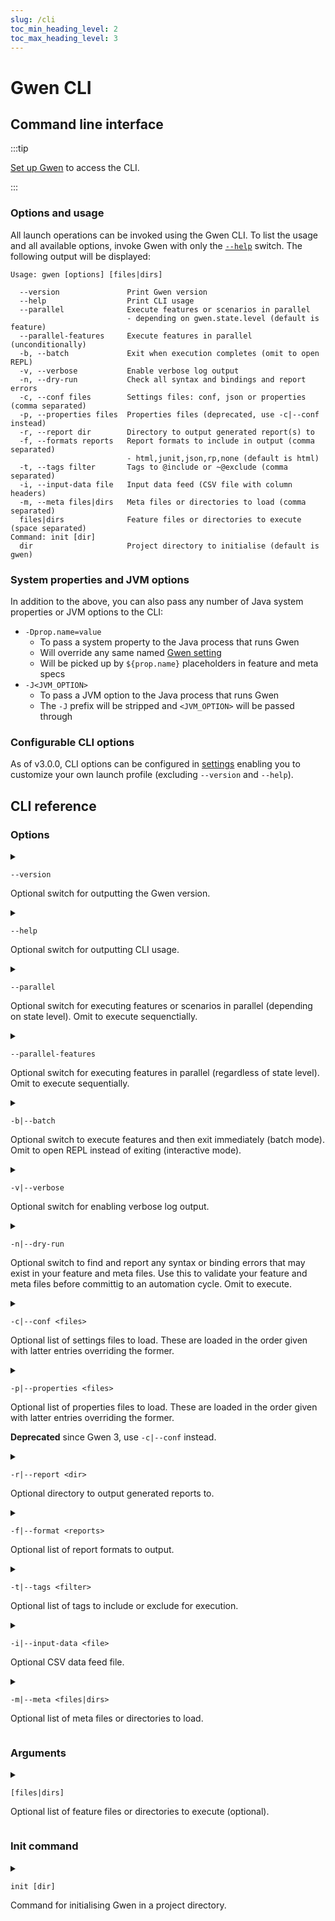 ```yaml
--- 
slug: /cli
toc_min_heading_level: 2
toc_max_heading_level: 3
---
```



# Gwen CLI

## Command line interface

:::tip

[Set up Gwen](/docs/get-started) to access the CLI.

:::

### Options and usage

All launch operations can be invoked using the Gwen CLI. To list the usage and all available options, invoke Gwen with only the [`--help`](#gwen-cli-options-help) switch. The following output will be displayed:

```
Usage: gwen [options] [files|dirs]

  --version               Print Gwen version
  --help                  Print CLI usage
  --parallel              Execute features or scenarios in parallel
                          - depending on gwen.state.level (default is feature)
  --parallel-features     Execute features in parallel (unconditionally)
  -b, --batch             Exit when execution completes (omit to open REPL)
  -v, --verbose           Enable verbose log output
  -n, --dry-run           Check all syntax and bindings and report errors
  -c, --conf files        Settings files: conf, json or properties (comma separated)
  -p, --properties files  Properties files (deprecated, use -c|--conf instead)
  -r, --report dir        Directory to output generated report(s) to
  -f, --formats reports   Report formats to include in output (comma separated)
                          - html,junit,json,rp,none (default is html)
  -t, --tags filter       Tags to @include or ~@exclude (comma separated)
  -i, --input-data file   Input data feed (CSV file with column headers)
  -m, --meta files|dirs   Meta files or directories to load (comma separated)
  files|dirs              Feature files or directories to execute (space separated)
Command: init [dir]
  dir                     Project directory to initialise (default is gwen)
```

### System properties and JVM options

In addition to the above, you can also pass any number of Java system properties or JVM options to the CLI:

- `-Dprop.name=value`
  - To pass a system property to the Java process that runs Gwen
  - Will override any same named [Gwen setting](/docs/settings/reference)
  - Will be picked up by `${prop.name}` placeholders in feature and meta specs
- `-J<JVM_OPTION>`
  - To pass a JVM option to the Java process that runs Gwen
  - The `-J` prefix will be stripped and `<JVM_OPTION>` will be passed through

### Configurable CLI options

As of <Link to="https://github.com/gwen-interpreter/gwen-web/releases/tag/v3.0.0">v3.0.0</Link>, CLI options can be configured in [settings](/docs/settings/reference#cli-settings) enabling you to customize your own launch profile (excluding `--version` and `--help`).

## CLI reference

### Options

<details id="gwen-cli-options-version">
  <summary class="cli-options">

  ```shell
  --version
  ```
  <p>Optional switch for outputting the Gwen version.</p>
  </summary>

  <p>Usage</p>

  <Tabs
  groupId="setup"
  defaultValue="js"
  values={[
    {label: 'JS Project', value: 'js'},
    {label: 'Standalone', value: 'standalone'}
  ]}>

  <TabItem value="js">

  <Tabs
  groupId="jstool"
  defaultValue="npm"
  values={[
    {label: 'npm', value: 'npm'},
    {label: 'Yarn', value: 'yarn'},
    {label: 'pnpm', value: 'pnpm'}
  ]}>

  <TabItem value="npm">

  ```shell
  npm run gwen -- --version
  ```
  </TabItem>

  <TabItem value="yarn">

  ```shell
  yarn gwen --version
  ```
  </TabItem>

  <TabItem value="pnpm">

  ```shell
  pnpm gwen --version
  ```
  </TabItem>

  </Tabs>

  </TabItem>  

  <TabItem value="standalone">

  ```shell
  gwen --version
  ```

  </TabItem>
  
  </Tabs>  

  <p>Output</p>

  ```
     __ ___      _____ _ __     _    
    / _` \ \ /\ / / _ \ '_ \   { \," 
   | (_| |\ V  V /  __/ | | | {_`/   
    \__, | \_/\_/ \___|_| |_|   `    
    |___/                            

  Welcome to gwen-web v3.0.0
  gweninterpreter.org
  ```

  <div class="grid-3">
    <div><Link to="#gwen-cli-options-version">Link</Link></div>
    <div align="center"></div>
    <div align="right">Since <Link to="https://github.com/gwen-interpreter/gwen-web/releases/tag/v1.0.0">v1.0.0</Link></div>
  </div>
</details>

<details id="gwen-cli-options-help">
  <summary class="cli-options">

  ```shell
  --help
  ```
  <p>Optional switch for outputting CLI usage.</p>
  </summary>
  
  <p>Usage</p>

  <Tabs
  groupId="setup"
  defaultValue="js"
  values={[
    {label: 'JS Project', value: 'js'},
    {label: 'Standalone', value: 'standalone'}
  ]}>

  <TabItem value="js">

  <Tabs
  groupId="jstool"
  defaultValue="npm"
  values={[
    {label: 'npm', value: 'npm'},
    {label: 'Yarn', value: 'yarn'},
    {label: 'pnpm', value: 'pnpm'}
  ]}>

  <TabItem value="npm">

  ```shell
  npm run gwen -- --help
  ```
  </TabItem>

  <TabItem value="yarn">

  ```shell
  yarn gwen --help
  ```
  </TabItem>

  <TabItem value="pnpm">

  ```shell
  pnpm gwen --help
  ```
  </TabItem>

  </Tabs>

  </TabItem>  

  <TabItem value="standalone">

  ```shell
  gwen --help
  ```

  </TabItem>
  
  </Tabs>  

  <p>Output</p>

  ```
     __ ___      _____ _ __     _    
    / _` \ \ /\ / / _ \ '_ \   { \," 
   | (_| |\ V  V /  __/ | | | {_`/   
    \__, | \_/\_/ \___|_| |_|   `    
    |___/                            

  Welcome to gwen-web v3.0.0
  gweninterpreter.org

  Usage: gwen [init] [options] <args>...

    --version               Print Gwen version
    --help                  Print CLI usage
    --parallel              Execute features or scenarios in parallel
                            - depending on gwen.state.level (default is feature)
    --parallel-features     Execute features in parallel (unconditionally)
    -b, --batch             Exit when execution completes (omit to open REPL)
    -v, --verbose           Enable verbose log output
    -n, --dry-run           Check all syntax and bindings and report errors
    -c, --conf files        Settings files: conf, json or properties (comma separated)
    -p, --properties files  Properties files (deprecated, use -c|--conf instead)
    -r, --report dir        Directory to output generated report(s) to
    -f, --formats reports   Report formats to include in output (comma separated)
                            - html,junit,json,rp,none (default is html)
    -t, --tags filter       Tags to @include or ~@exclude (comma separated)
    -i, --input-data file   Input data feed (CSV file with column headers)
    -m, --meta files|dirs   Meta files or directories to load (comma separated)
    files|dirs              Feature files or directories to execute (space separated)
  Command: init [dir]
    dir                     Project directory to initialise (default is gwen)
  ```

  <div class="grid-3">
    <div><Link to="#gwen-cli-options-help">Link</Link></div>
    <div align="center"></div>
    <div align="right">Since <Link to="https://github.com/gwen-interpreter/gwen-web/releases/tag/v1.0.0">v1.0.0</Link></div>
  </div>
</details>

<details id="gwen-cli-options-parallel">
  <summary class="cli-options">

  ```shell
  --parallel
  ```
  <p>Optional switch for executing features or scenarios in parallel (depending on state level). Omit to execute sequenctially.</p>
  </summary>
  
  <p>Examples</p>

  <Tabs
  groupId="stateLevel"
  defaultValue="feature"
  values={[
    {label: 'Features', value: 'feature'},
    {label: 'Scenarios', value: 'scenario'}
  ]}>

  <TabItem value="feature">

  Features will run in parallel when the <em>parallel</em> switch is provided and <Link to="/docs/settings/reference#gwen-state-level"><code>gwen.state.level</code></Link> is <code>feature</code>

  <Tabs
  groupId="setup"
  defaultValue="js"
  values={[
    {label: 'JS Project', value: 'js'},
    {label: 'Standalone', value: 'standalone'}
  ]}>

  <TabItem value="js">

  <Tabs
  groupId="jstool"
  defaultValue="npm"
  values={[
    {label: 'npm', value: 'npm'},
    {label: 'Yarn', value: 'yarn'},
    {label: 'pnpm', value: 'pnpm'}
  ]}>

  <TabItem value="npm">

  Provide <em>parallel</em> switch to execute all feature files in a given directory in parallel

  ```shell
  npm run gwen -- -b --parallel features/dir
  ```

  Provide <em>parallel</em> switch to execute the given feature files in parallel

  ```shell
  npm run gwen -- --batch --parallel features/file1.feature features/file2.feature 
  ```

  Omit <em>parallel</em> switch to execute all feature files in a given directory in sequence

  ```shell
  npm run gwen -- -b features/dir
  ```

  Omit <em>parallel</em> switch to execute the given feature files in sequence

  ```shell
  npm run gwen -- -b features/file1.feature features/file2.feature 
  ```

  </TabItem>

  <TabItem value="yarn">

  Provide <em>parallel</em> switch to execute all feature files in a given directory in parallel

  ```shell
  yarn gwen -b --parallel features/dir
  ```

  Provide <em>parallel</em> switch to execute the given feature files in parallel

  ```shell
  yarn gwen -b --parallel features/file1.feature features/file2.feature 
  ```

  Omit <em>parallel</em> switch to execute all feature files in a given directory in sequence

  ```shell
  yarn gwen -b features/dir
  ```

  Omit <em>parallel</em> switch to execute the given feature files in sequence

  ```shell
  yarn gwen -b features/file1.feature features/file2.feature 
  ```

  </TabItem>

  <TabItem value="pnpm">

  Provide <em>parallel</em> switch to execute all feature files in a given directory in parallel

  ```shell
  pnpm gwen -b --parallel features/dir
  ```

  Provide <em>parallel</em> switch to execute the given feature files in parallel

  ```shell
  pnpm gwen -b --parallel features/file1.feature features/file2.feature 
  ```

  Omit <em>parallel</em> switch to execute all feature files in a given directory in sequence

  ```shell
  pnpm gwen -b features/dir
  ```

  Omit <em>parallel</em> switch to execute the given feature files in sequence

  ```shell
  pnpm gwen -b features/file1.feature features/file2.feature 
  ```

  </TabItem>

  </Tabs>

  </TabItem>  

  <TabItem value="standalone">

  Provide <em>parallel</em> switch to execute all feature files in a given directory in parallel

  ```shell
  gwen -b --parallel features/dir
  ```

  Provide <em>parallel</em> switch to execute the given feature files in parallel

  ```shell
  gwen -b --parallel features/file1.feature features/file2.feature 
  ```

  Omit <em>parallel</em> switch to execute all feature files in a given directory in sequence

  ```shell
  gwen -b features/dir
  ```

  Omit <em>parallel</em> switch to execute the given feature files in sequence

  ```shell
  gwen -b features/file1.feature features/file2.feature 
  ```

  </TabItem>
  
  </Tabs>  

  </TabItem>

  <TabItem value="scenario">

  Scenarios will run in parallel when the <em>parallel</em> switch is provided and  <Link to="/docs/settings/reference#gwen-state-level"><code>gwen.state.level</code></Link> is <code>scenario</code>

  <Tabs
  groupId="setup"
  defaultValue="js"
  values={[
    {label: 'JS Project', value: 'js'},
    {label: 'Standalone', value: 'standalone'}
  ]}>

  <TabItem value="js">

  <Tabs
  groupId="jstool"
  defaultValue="npm"
  values={[
    {label: 'npm', value: 'npm'},
    {label: 'Yarn', value: 'yarn'},
    {label: 'pnpm', value: 'pnpm'}
  ]}>

  <TabItem value="npm">

  Provide <em>parallel</em> switch to execute all scenarios in all feature files in a given directory in parallel

  ```shell
  npm run gwen -- -b --parallel features/dir
  ```

  Provide <em>parallel</em> switch to execute all scenarios in the given feature files in parallel

  ```shell
  npm run gwen -- -b --parallel features/file1.feature features/file2.feature 
  ```

  Omit <em>parallel</em> switch to execute all scenarios in all feature files in a given directory in sequence

  ```shell
  npm run gwen -- -b features/dir
  ```

  Omit <em>parallel</em> switch to execute all scenarios in the given feature files in sequence

  ```shell
  npm run gwen -- -b features/file1.feature features/file2.feature 
  ```

  </TabItem>

  <TabItem value="yarn">

  Provide <em>parallel</em> switch to execute all scenarios in all feature files in a given directory in parallel

  ```shell
  yarn gwen -b --parallel features/dir
  ```

  Provide <em>parallel</em> switch to execute all scenarios in the given feature files in parallel

  ```shell
  yarn gwen -b --parallel features/file1.feature features/file2.feature 
  ```

  Omit <em>parallel</em> switch to execute all scenarios in all feature files in a given directory in sequence

  ```shell
  yarn -b features/dir
  ```

  Omit <em>parallel</em> switch to execute all scenarios in the given feature files in sequence

  ```shell
  yarn -b features/file1.feature features/file2.feature 
  ```

  </TabItem>

  <TabItem value="pnpm">

  Provide <em>parallel</em> switch to execute all scenarios in all feature files in a given directory in parallel

  ```shell
  pnpm gwen -b --parallel features/dir
  ```

  Provide <em>parallel</em> switch to execute all scenarios in the given feature files in parallel

  ```shell
  pnpm gwen -b --parallel features/file1.feature features/file2.feature 
  ```

  Omit <em>parallel</em> switch to execute all scenarios in all feature files in a given directory in sequence

  ```shell
  pnpm -b features/dir
  ```

  Omit <em>parallel</em> switch to execute all scenarios in the given feature files in sequence

  ```shell
  pnpm -b features/file1.feature features/file2.feature 
  ```

  </TabItem>

  </Tabs>

  </TabItem>  

  <TabItem value="standalone">

  Provide <em>parallel</em> switch to execute all scenarios in all feature files in a given directory in parallel

  ```shell
  gwen -b --parallel features/dir
  ```

  Provide <em>parallel</em> switch to execute all scenarios in the given feature files in parallel

  ```shell
  gwen -b --parallel features/file1.feature features/file2.feature 
  ```

  Omit <em>parallel</em> switch to execute all scenarios in all feature files in a given directory in sequence

  ```shell
  gwen -b features/dir
  ```

  Omit <em>parallel</em> switch to execute all scenarios in the given feature files in sequence

  ```shell
  gwen -b features/file1.feature features/file2.feature 
  ```

  </TabItem>
  
  </Tabs>  

  </TabItem>

  </Tabs>

  <div class="grid-3">
    <div><Link to="#gwen-cli-options-parallel">Link</Link></div>
    <div align="center">Setting: <Link to="/docs/settings/reference#gwen-cli-options-parallel"><code>gwen.cli.options.parallel</code></Link></div>
    <div align="right">Since <Link to="https://github.com/gwen-interpreter/gwen-web/releases/tag/v1.0.0">v1.0.0</Link></div>
  </div>
</details>

<details id="gwen-cli-options-parallel-features">
  <summary class="cli-options">

  ```shell
  --parallel-features
  ```
  <p>Optional switch for executing features in parallel (regardless of state level). Omit to execute sequentially.</p>
  </summary>

  <p>Examples</p>

  <Tabs
  groupId="setup"
  defaultValue="js"
  values={[
    {label: 'JS Project', value: 'js'},
    {label: 'Standalone', value: 'standalone'}
  ]}>

  <TabItem value="js">

  <Tabs
  groupId="jstool"
  defaultValue="npm"
  values={[
    {label: 'npm', value: 'npm'},
    {label: 'Yarn', value: 'yarn'},
    {label: 'pnpm', value: 'pnpm'}
  ]}>

  <TabItem value="npm">

  Provide <em>parallel-features</em> switch to execute all feature files in a given directory in parallel

  ```shell
  npm run gwen -- -b --parallel-features features/dir
  ```

  Provide <em>parallel-features</em> switch to execute the given feature files in parallel

  ```shell
  npm run gwen -- -b --parallel-features features/file1.feature features/file2.feature 
  ```

  Omit <em>parallel-features</em> switch to execute all feature files in a given directory in sequence

  ```shell
  npm run gwen -- -b features/dir
  ```

  Omit <em>parallel-features</em> switch to execute the given feature files in sequence

  ```shell
  npm run gwen -- -b features/file1.feature features/file2.feature 
  ```

  </TabItem>

  <TabItem value="yarn">

  Provide <em>parallel-features</em> switch to execute all feature files in a given directory in parallel

  ```shell
  yarn gwen -b --parallel-features features/dir
  ```

  Provide <em>parallel-features</em> switch to execute the given feature files in parallel

  ```shell
  yarn gwen -b --parallel-features features/file1.feature features/file2.feature 
  ```

  Omit <em>parallel-features</em> switch to execute all feature files in a given directory in sequence

  ```shell
  yarn -b features/dir
  ```

  Omit <em>parallel-features</em> switch to execute the given feature files in sequence

  ```shell
  yarn -b features/file1.feature features/file2.feature 
  ```

  </TabItem>

  <TabItem value="pnpm">

  Provide <em>parallel-features</em> switch to execute all feature files in a given directory in parallel

  ```shell
  pnpm gwen -b --parallel-features features/dir
  ```

  Provide <em>parallel-features</em> switch to execute the given feature files in parallel

  ```shell
  pnpm gwen -b --parallel-features features/file1.feature features/file2.feature 
  ```

  Omit <em>parallel-features</em> switch to execute all feature files in a given directory in sequence

  ```shell
  pnpm -b features/dir
  ```

  Omit <em>parallel-features</em> switch to execute the given feature files in sequence

  ```shell
  pnpm -b features/file1.feature features/file2.feature 
  ```

  </TabItem>

  </Tabs>

  </TabItem>  

  <TabItem value="standalone">

  Provide <em>parallel-features</em> switch to execute all feature files in a given directory in parallel

  ```shell
  gwen -b --parallel-features features/dir
  ```

  Provide <em>parallel-features</em> switch to execute the given feature files in parallel

  ```shell
  gwen -b --parallel-features features/file1.feature features/file2.feature 
  ```

  Omit <em>parallel-features</em> switch to execute all feature files in a given directory in sequence

  ```shell
  gwen -b features/dir
  ```

  Omit <em>parallel-features</em> switch to execute the given feature files in sequence

  ```shell
  gwen -b features/file1.feature features/file2.feature 
  ```

  </TabItem>
  
  </Tabs>  

  <div class="grid-3">
    <div><Link to="#gwen-cli-options-parallel-features">Link</Link></div>
    <div align="center">Setting: <Link to="/docs/settings/reference#gwen-cli-options-parallel-features"><code>gwen.cli.options.parallelFeatures</code></Link></div>
    <div align="right">Since <Link to="https://github.com/gwen-interpreter/gwen-web/releases/tag/v2.22.1">v2.22.1</Link></div>
  </div>
</details>

<details id="gwen-cli-options-batch">
  <summary class="cli-options">

  ```shell
  -b|--batch
  ```
  <p>Optional switch to execute features and then exit immediately (batch mode). Omit to open REPL instead of exiting (interactive mode).</p>
  </summary>
  
  <p>Where</p>

  <ul>
    <li>Option name is either:
      <ul>
        <li><code>-b</code> for shorthand</li>
        <li><code>--batch</code> for longhand</li>
      </ul>
    </li>
  </ul>

  <p>Examples</p>

  <Tabs
  groupId="setup"
  defaultValue="js"
  values={[
    {label: 'JS Project', value: 'js'},
    {label: 'Standalone', value: 'standalone'}
  ]}>

  <TabItem value="js">

  <Tabs
  groupId="jstool"
  defaultValue="npm"
  values={[
    {label: 'npm', value: 'npm'},
    {label: 'Yarn', value: 'yarn'},
    {label: 'pnpm', value: 'pnpm'}
  ]}>

  <TabItem value="npm">

  Provide <em>batch</em> switch to execute all feature files in a given directory and then exit

  ```shell
  npm run gwen -- -b features/dir
  ```

  Provide <em>batch</em> switch to execute the given feature file and then exit 

  ```shell
  npm run gwen -- --batch features/file.feature
  ```

  Omit <em>batch</em> switch to execute the given feature file and then open the <Link to="/docs/cli/repl">REPL</Link>

  ```shell
  npm run gwen -- features/file.feature
  ```

  Omit <em>batch</em> switch to open the <Link to="/docs/cli/repl">REPL</Link> immediately without executing anything

  ```shell
  npm run gwen
  ```

  </TabItem>

  <TabItem value="yarn">

  Provide <em>batch</em> switch to execute all feature files in a given directory and then exit

  ```shell
  yarn gwen -b features/dir
  ```

  Provide <em>batch</em> switch to execute the given feature file and then exit 

  ```shell
  yarn gwen --batch features/file.feature
  ```

  Omit <em>batch</em> switch to execute the given feature file and then open the <Link to="/docs/cli/repl">REPL</Link>

  ```shell
  yarn gwen features/file.feature
  ```

  Omit <em>batch</em> switch to open the <Link to="/docs/cli/repl">REPL</Link> immediately without executing anything

  ```shell
  yarn gwen
  ```

  </TabItem>

  <TabItem value="pnpm">

  Provide <em>batch</em> switch to execute all feature files in a given directory and then exit

  ```shell
  pnpm gwen -b features/dir
  ```

  Provide <em>batch</em> switch to execute the given feature file and then exit 

  ```shell
  pnpm gwen --batch features/file.feature
  ```

  Omit <em>batch</em> switch to execute the given feature file and then open the <Link to="/docs/cli/repl">REPL</Link>

  ```shell
  pnpm gwen features/file.feature
  ```

  Omit <em>batch</em> switch to open the <Link to="/docs/cli/repl">REPL</Link> immediately without executing anything

  ```shell
  pnpm gwen
  ```

  </TabItem>

  </Tabs>

  </TabItem>  

  <TabItem value="standalone">

   Provide <em>batch</em> switch to execute all feature files in a given directory and then exit

  ```shell
  gwen -b features/dir
  ```

  Provide <em>batch</em> switch to execute the given feature file and then exit 

  ```shell
  gwen --batch features/file.feature
  ```

  Omit <em>batch</em> switch to execute the given feature file and then open the <Link to="/docs/cli/repl">REPL</Link>

  ```shell
  gwen features/file.feature
  ```

  Omit <em>batch</em> switch to open the <Link to="/docs/cli/repl">REPL</Link> immediately without executing anything

  ```shell
  gwen
  ```

  </TabItem>
  
  </Tabs>  

  <div class="grid-3">
    <div><Link to="#gwen-cli-options-batch">Link</Link></div>
    <div align="center">Setting: <Link to="/docs/settings/reference#gwen-cli-options-batch"><code>gwen.cli.options.batch</code></Link></div>
    <div align="right">Since <Link to="https://github.com/gwen-interpreter/gwen-web/releases/tag/v1.0.0">v1.0.0</Link></div>
  </div>
</details>

<details id="gwen-cli-options-verbose">
  <summary class="cli-options">

  ```shell
  -v|--verbose
  ```
  <p>Optional switch for enabling verbose log output.</p>
  </summary>
  
  <p>Where</p>

  <ul>
    <li>Option name is either:
      <ul>
        <li><code>-v</code> for shorthand</li>
        <li><code>--verbose</code> for longhand</li>
      </ul>
    </li>
  </ul>

  <p>Usage</p>

  <Tabs
  groupId="setup"
  defaultValue="js"
  values={[
    {label: 'JS Project', value: 'js'},
    {label: 'Standalone', value: 'standalone'}
  ]}>

  <TabItem value="js">

  <Tabs
  groupId="jstool"
  defaultValue="npm"
  values={[
    {label: 'npm', value: 'npm'},
    {label: 'Yarn', value: 'yarn'},
    {label: 'pnpm', value: 'pnpm'}
  ]}>

  <TabItem value="npm">

  ```shell
  npm run gwen -- -v
  ```

  Or 

  ```shell
  npm run gwen -- --verbose
  ```

  </TabItem>

  <TabItem value="yarn">

   ```shell
  yarn gwen -v
  ```

  Or 

  ```shell
  yarn gwen --verbose
  ```

  </TabItem>

  <TabItem value="pnpm">

   ```shell
  pnpm gwen -v
  ```

  Or 

  ```shell
  pnpm gwen --verbose
  ```

  </TabItem>

  </Tabs>

  </TabItem>  

  <TabItem value="standalone">

  ```shell
  gwen -v
  ```

  Or 

  ```shell
  gwen --verbose
  ```

  </TabItem>
  
  </Tabs>  

  <div class="grid-3">
    <div><Link to="#gwen-cli-options-verbose">Link</Link></div>
    <div align="center">Setting: <Link to="/docs/settings/reference#gwen-cli-options-verbose"><code>gwen.cli.options.verbose</code></Link></div>
    <div align="right">Since <Link to="https://github.com/gwen-interpreter/gwen-web/releases/tag/v3.0.0">v3.0.0</Link></div>
  </div>
</details>

<details id="gwen-cli-options-dry-run">
  <summary class="cli-options">

  ```shell
  -n|--dry-run
  ```
  <p>Optional switch to find and report any syntax or binding errors that may exist in your feature and meta files. Use this to validate your feature and meta files before committig to an automation cycle. Omit to execute.</p>
  </summary>
  
  <p>Where</p>

  <ul>
    <li>Option name is either:
      <ul>
        <li><code>-n</code> for shorthand</li>
        <li><code>--dry-run</code> for longhand</li>
      </ul>
    </li>
  </ul>

  <p>Output</p>

  <ul>
    <li>A <Link to="/docs/reports/html">HTML report</Link> highlighting all errors found (if any)</li>
    <li>Errors are also logged to the console</li>
  </ul>

  <p>Examples</p>

  <Tabs
  groupId="setup"
  defaultValue="js"
  values={[
    {label: 'JS Project', value: 'js'},
    {label: 'Standalone', value: 'standalone'}
  ]}>

  <TabItem value="js">

  <Tabs
  groupId="jstool"
  defaultValue="npm"
  values={[
    {label: 'npm', value: 'npm'},
    {label: 'Yarn', value: 'yarn'},
    {label: 'pnpm', value: 'pnpm'}
  ]}>

  <TabItem value="npm">

  Provide <em>dry run</em> switch to find and report any errors in all feature and meta files in a given directory

  ```shell
  npm run gwen -- -b -n features/dir
  ```

  Provide <em>dry run</em> switch to find and report any errors in the given feature file and its <Link to="/docs/meta/load-strategies#associative-strategy">associative meta</Link>

  ```shell
  npm run gwen -- --batch --dry-run features/file.feature
  ```

  </TabItem>

  <TabItem value="yarn">

  Provide <em>dry run</em> switch to find and report any errors in all feature and meta files in a given directory

  ```shell
  yarn gwen -b -n features/dir
  ```

  Provide <em>dry run</em> switch to find and report any errors in the given feature file and its <Link to="/docs/meta/load-strategies#associative-strategy">associative meta</Link>

  ```shell
  yarn gwen --batch --dry-run features/file.feature
  ```

  </TabItem>

  <TabItem value="pnpm">

  Provide <em>dry run</em> switch to find and report any errors in all feature and meta files in a given directory

  ```shell
  pnpm gwen -b -n features/dir
  ```

  Provide <em>dry run</em> switch to find and report any errors in the given feature file and its <Link to="/docs/meta/load-strategies#associative-strategy">associative meta</Link>

  ```shell
  pnpm gwen --batch --dry-run features/file.feature
  ```

  </TabItem>

  </Tabs>

  </TabItem>  

  <TabItem value="standalone">

  Provide <em>dry run</em> switch to find and report any errors in all feature and meta files in a given directory

  ```shell
  gwen -b -n features/dir
  ```

  Provide <em>dry run</em> switch to find and report any errors in the given feature file and its <Link to="/docs/meta/load-strategies#associative-strategy">associative meta</Link>

  ```shell
  gwen --batch --dry-run features/file.feature
  ```

  </TabItem>
  
  </Tabs>  

  <div class="grid-3">
    <div><Link to="#gwen-cli-options-dry-run">Link</Link></div>
    <div align="center">Setting: <Link to="/docs/settings/reference#gwen-cli-options-dry-run"><code>gwen.cli.options.dryRun</code></Link></div>
    <div align="right">Since <Link to="https://github.com/gwen-interpreter/gwen-web/releases/tag/v1.0.0">v1.0.0</Link></div>
  </div>
</details>

<details id="gwen-cli-options-conf">
  <summary class="cli-options">

  ```shell
  -c|--conf <files>
  ```
  <p>Optional list of settings files to load. These are loaded in the order given with latter entries overriding the former.</p>

  </summary>

  <p>Where</p>

  <ul>
    <li>Option name is either:
      <ul>
        <li><code>-c</code> for shorthand</li>
        <li><code>--conf</code> for longhand</li>
      </ul>
    </li>
    <li><code>&lt;files&gt;</code> is a comma separated list of <code>.conf</code>, <code>.json</code>, or <code>.properties</code> settings file paths.</li>
  </ul>

  <br />
  <p>
  The <code>-p|--properties</code> option in early version of Gwen has been deprecated and replaced in favor of this option since Gwen 3. The former will still work for properties files until the next major release (and will be removed then). You should use this launch option going forward.
  </p>
  <br />

  <p>Examples</p>

  <Tabs
  groupId="setup"
  defaultValue="js"
  values={[
    {label: 'JS Project', value: 'js'},
    {label: 'Standalone', value: 'standalone'}
  ]}>

  <TabItem value="js">

  <Tabs
  groupId="jstool"
  defaultValue="npm"
  values={[
    {label: 'npm', value: 'npm'},
    {label: 'Yarn', value: 'yarn'},
    {label: 'pnpm', value: 'pnpm'}
  ]}>

  <TabItem value="npm">

  To execute all feature files in a directory on the firefox browser using dev environment settings.
  
  ```shell
  npm run gwen -- -b -c browsers/firefox.conf,env/dev.conf features/dir
  ```

  To execute a feature file and load custom properties.
  
  ```shell
  npm run gwen -- --batch --config props/custom.properties features/file.feature
  ```

  </TabItem>

  <TabItem value="yarn">

  To execute all feature files in a directory on the firefox browser using dev environment settings.
  
  ```shell
  yarn gwen -b -c browsers/firefox.conf,env/dev.conf features/dir
  ```

  To execute a feature file and load custom properties.
  
  ```shell
  yarn gwen --batch --config props/custom.properties features/file.feature
  ```

  </TabItem>

  <TabItem value="pnpm">

  To execute all feature files in a directory on the firefox browser using dev environment settings.
  
  ```shell
  pnpm gwen -b -c browsers/firefox.conf,env/dev.conf features/dir
  ```

  To execute a feature file and load custom properties.
  
  ```shell
  pnpm gwen --batch --config props/custom.properties features/file.feature
  ```

  </TabItem>

  </Tabs>

  </TabItem>  

  <TabItem value="standalone">

  To execute all feature files in a directory on the firefox browser using dev environment settings.
  
  ```shell
  gwen -b -c browsers/firefox.conf,env/dev.conf features/dir
  ```

  To execute a feature file and load custom properties.
  
  ```shell
  gwen --batch --config props/custom.properties features/file.feature
  ```

  </TabItem>
  
  </Tabs>

  <div class="grid-3">
    <div><Link to="#gwen-cli-options-conf">Link</Link></div>
    <div align="center">Setting: <Link to="/docs/settings/reference#gwen-cli-options-conf"><code>gwen.cli.options.conf</code></Link></div>
    <div align="right">Since <Link to="https://github.com/gwen-interpreter/gwen-web/releases/tag/v3.0.0">v3.0.0</Link></div>
  </div>
</details>

<details id="gwen-cli-options-properties">
  <summary class="cli-options">

  ```shell
  -p|--properties <files>
  ```
  <p>Optional list of properties files to load. These are loaded in the order given with latter entries overriding the former.
  </p>
  <p><b>Deprecated</b> since Gwen 3, use <code>-c|--conf</code> instead.
  </p>

  </summary>

  <p>Where</p>

  <ul>
    <li>Option name is either:
      <ul>
        <li><code>-p</code> for shorthand</li>
        <li><code>--properties</code> for longhand</li>
      </ul>
    </li>
    <li><code>&lt;files&gt;</code> is a comma separated list of <code>.properties</code> file paths.</li>
  </ul>

  <p>Examples</p>

  To execute all feature files in a directory on the firefox browser using dev environment properties.
  
  ```shell
  gwen -b -p browsers/firefox.properties,env/dev.properties features/dir
  ```

  To execute a feature file and load custom properties.
  
  ```shell
  gwen --batch --properties props/custom.properties features/file.feature
  ```

  <div class="grid-3">
    <div><Link to="#gwen-cli-options-properties">Link</Link></div>
    <div align="center"></div>
    <div align="right">Since <Link to="https://github.com/gwen-interpreter/gwen-web/releases/tag/v1.0.0">v1.0.0</Link></div>
  </div>
</details>

<details id="gwen-cli-options-report">
  <summary class="cli-options">

  ```shell
  -r|--report <dir>
  ```
  <p>Optional directory to output generated reports to.</p>

  </summary>

  <p>Where</p>

  <ul>
    <li>Option name is either:
      <ul>
        <li><code>-r</code> for shorthand</li>
        <li><code>--report</code> for longhand</li>
      </ul>
    </li>
    <li><code>&lt;dir&gt;</code> is the path to the directory where generated reports will be written to.</li>
  </ul>

  <br />
  <p>
  Since Gwen 3, <Link to="/docs/reports/html">HTML reports</Link> are generated by default and all reports are written to the output directory defined by the <Link to="/docs/settings/reference#gwen-cli-options-report"><code>gwen.cli.options.report</code></Link> setting (which you can change if you wish). You therefore only need to specify this report option if you want to override this default on the CLI for a particular launch. If additionally, you don't want any reports to be generated by default, you can set the <Link to="/docs/settings/reference#gwen-cli-options-format"><code>gwen.cli.options.format</code></Link> setting to <code>none</code>.
  </p>
  <br />

  <p>Examples</p>

  <Tabs
  groupId="gwenVersion"
  defaultValue="gwen3+"
  values={[
    {label: 'Gwen 3+', value: 'gwen3+'},
    {label: 'Gwen 2-', value: 'gwen2-'}
  ]}>

  <TabItem value="gwen3+">

  <Tabs
  groupId="setup"
  defaultValue="js"
  values={[
    {label: 'JS Project', value: 'js'},
    {label: 'Standalone', value: 'standalone'}
  ]}>

  <TabItem value="js">

  <Tabs
  groupId="jstool"
  defaultValue="npm"
  values={[
    {label: 'npm', value: 'npm'},
    {label: 'Yarn', value: 'yarn'},
    {label: 'pnpm', value: 'pnpm'}
  ]}>

  <TabItem value="npm">

  To execute a feature file and output a HTML report to the default output directory
  
  ```shell
  npm run gwen -- -b features/file1.feature
  ```

  To execute all feature files in a directory and output HTML reports to nominated directory
  
  ```shell
  npm run gwen -- -b --report nominated/outdir features/dir
  ```

  </TabItem>

  <TabItem value="yarn">

  To execute a feature file and output a HTML report to the default output directory
  
  ```shell
  yarn gwen -b features/file1.feature
  ```

  To execute all feature files in a directory and output HTML reports to nominated directory
  
  ```shell
  yarn gwen -b --report nominated/outdir features/dir
  ```

  </TabItem>

  <TabItem value="pnpm">

  To execute a feature file and output a HTML report to the default output directory
  
  ```shell
  pnpm gwen -b features/file1.feature
  ```

  To execute all feature files in a directory and output HTML reports to nominated directory
  
  ```shell
  pnpm gwen -b --report nominated/outdir features/dir
  ```

  </TabItem>

  </Tabs>

  </TabItem>  

  <TabItem value="standalone">

  To execute a feature file and output a HTML report to the default output directory
  
  ```shell
  gwen -b features/file1.feature
  ```

  To execute all feature files in a directory and output HTML reports to nominated directory
  
  ```shell
  gwen -b --report nominated/outdir features/dir
  ```

  </TabItem>
  
  </Tabs>

  </TabItem>

  <TabItem value="gwen2-">

  To execute a feature file and output a HTML report to a nominated directory
  
  ```shell
  gwen -b -r nominated/outdir features/file1.feature
  ```

  To execute all feature files in a directory and output HTML reports to a nominated directory
  
  ```shell
  gwen -b --report nominated/outdir features/dir
  ```

  </TabItem>
  
  </Tabs>

  <div class="grid-3">
    <div><Link to="#gwen-cli-options-report">Link</Link></div>
    <div align="center">Setting: <Link to="/docs/settings/reference#gwen-cli-options-report"><code>gwen.cli.options.report</code></Link></div>
    <div align="right">Since <Link to="https://github.com/gwen-interpreter/gwen-web/releases/tag/v1.0.0">v1.0.0</Link></div>
  </div>
</details>

<details id="gwen-cli-options-format">
  <summary class="cli-options">

  ```shell
  -f|--format <reports>
  ```
  <p>Optional list of report formats to output.</p>

  </summary>

  <p>Where</p>

  <ul>
    <li>Option name is either:
      <ul>
        <li><code>-f</code> for shorthand</li>
        <li><code>--format</code> for longhand</li>
      </ul>
    </li>
    <li><code>&lt;reports&gt;</code> is a comma separated list of one or more of the following:
      <ul>
        <li><code>html</code> for <Link to="/docs/reports/html">HTML reports</Link></li>
        <li><code>junit</code> for <Link to="/docs/reports/junit-xml">JUnit-XML reports</Link></li>
        <li><code>json</code> for <Link to="/docs/reports/json">JSON reports</Link></li>
        <li><code>rp</code> to log results to a <Link to="/docs/reports/portal">Report Portal</Link> server</li>
        <li><code>none</code> for no reports</li>
      </ul>
    </li>
  </ul>

  <br />
  <p>
   Since Gwen 3, <Link to="/docs/reports/html">HTML reports</Link> are generated by default and all reports are written to the output directory defined by the <Link to="/docs/settings/reference#gwen-cli-options-report"><code>gwen.cli.options.report</code></Link> setting (which you can change if you wish). You therefore no longer need to explictly specify the <Link to="#gwen-cli-options-report"><code>-r|--report</code></Link> option with this option unless you want to override the default on the CLI for a particular launch.
  </p>
  <br />

  <p>Examples</p>

  <Tabs
  groupId="setup"
  defaultValue="js"
  values={[
    {label: 'JS Project', value: 'js'},
    {label: 'Standalone', value: 'standalone'}
  ]}>

  <TabItem value="js">

  <Tabs
  groupId="jstool"
  defaultValue="npm"
  values={[
    {label: 'npm', value: 'npm'},
    {label: 'Yarn', value: 'yarn'},
    {label: 'pnpm', value: 'pnpm'}
  ]}>

  <TabItem value="npm">

  To
  
  ```shell
  npm run gwen -- -b features/dir
  ```

  To
  
  ```shell
  npm run gwen -- --batch features/file.feature
  ```

  </TabItem>

  <TabItem value="yarn">

  To
  
  ```shell
  yarn gwen -b features/dir
  ```

  To
  
  ```shell
  yarn gwen --batch features/file.feature
  ```

  </TabItem>

  <TabItem value="pnpm">

  To
  
  ```shell
  pnpm gwen -b features/dir
  ```

  To
  
  ```shell
  pnpm gwen --batch features/file.feature
  ```

  </TabItem>

  </Tabs>

  </TabItem>  

  <TabItem value="standalone">

  To
  
  ```shell
  gwen -b features/dir
  ```

  To
  
  ```shell
  gwen --batch features/file.feature
  ```

  </TabItem>
  
  </Tabs>

  <div class="grid-3">
    <div><Link to="#gwen-cli-options-format">Link</Link></div>
    <div align="center">Setting: <Link to="/docs/settings/reference#gwen-cli-options-format"><code>gwen.cli.options.format</code></Link></div>
    <div align="right">Since <Link to="https://github.com/gwen-interpreter/gwen-web/releases/tag/v1.0.0">v1.0.0</Link></div>
  </div>
</details>

<details id="gwen-cli-options-tags">
  <summary class="cli-options">

  ```shell
  -t|--tags <filter>
  ```
  <p>Optional list of tags to include or exclude for execution.</p>

  </summary>

  <p>Where</p>

  <ul>
    <li>Option name is either:
      <ul>
        <li><code>-t</code> for shorthand</li>
        <li><code>--tags</code> for longhand</li>
      </ul>
    </li>
    <li><code>&lt;filter&gt;</code> is a comma separated list of one or more of the following tag patterns:
      <ul>
        <li><code>@Tag</code> to include a tag</li>
        <li><code>~@Tag</code> to exclude a tag</li>
      </ul>
    </li>
  </ul>

  <p>Examples</p>
  
  <Tabs
  groupId="setup"
  defaultValue="js"
  values={[
    {label: 'JS Project', value: 'js'},
    {label: 'Standalone', value: 'standalone'}
  ]}>

  <TabItem value="js">

  <Tabs
  groupId="jstool"
  defaultValue="npm"
  values={[
    {label: 'npm', value: 'npm'},
    {label: 'Yarn', value: 'yarn'},
    {label: 'pnpm', value: 'pnpm'}
  ]}>

  <TabItem value="npm">

  To execute all features or scenarios tagged with <code>@regression</code> in a given directory 
  
  ```shell
  npm run gwen -- -b -t @regression features/dir
  ```

  To execute all scenarios tagged with <code>@wip</code> in a given feature file
  
  ```shell
  npm run gwen -- -b --tags @wip features/file.feature
  ```
  
  To execute all scenarios not tagged with <code>@wip</code> in a given feature file
  
  ```shell
  npm run gwen -- -b -t ~@wip features/file.feature
  ```

   To execute all features or scenarios tagged with <code>@regression</code> and not tagged with <code>@wip</code> in a given directory
  
  ```shell
  npm run gwen -- -b --tags @regression,~@wip features/dir
  ```

  </TabItem>

  <TabItem value="yarn">

  To execute all features or scenarios tagged with <code>@regression</code> in a given directory 
  
  ```shell
  yarn gwen -b -t @regression features/dir
  ```

  To execute all scenarios tagged with <code>@wip</code> in a given feature file
  
  ```shell
  yarn gwen -b --tags @wip features/file.feature
  ```
  
  To execute all scenarios not tagged with <code>@wip</code> in a given feature file
  
  ```shell
  yarn gwen -b -t ~@wip features/file.feature
  ```

   To execute all features or scenarios tagged with <code>@regression</code> and not tagged with <code>@wip</code> in a given directory
  
  ```shell
  yarn gwen -b --tags @regression,~@wip features/dir
  ```

  </TabItem>

  <TabItem value="pnpm">

  To execute all features or scenarios tagged with <code>@regression</code> in a given directory 
  
  ```shell
  pnpm gwen -b -t @regression features/dir
  ```

  To execute all scenarios tagged with <code>@wip</code> in a given feature file
  
  ```shell
  pnpm gwen -b --tags @wip features/file.feature
  ```
  
  To execute all scenarios not tagged with <code>@wip</code> in a given feature file
  
  ```shell
  pnpm gwen -b -t ~@wip features/file.feature
  ```

   To execute all features or scenarios tagged with <code>@regression</code> and not tagged with <code>@wip</code> in a given directory
  
  ```shell
  pnpm gwen -b --tags @regression,~@wip features/dir
  ```

  </TabItem>

  </Tabs>

  </TabItem>  

  <TabItem value="standalone">

  To execute all features or scenarios tagged with <code>@regression</code> in a given directory 
  
  ```shell
  gwen -b -t @regression features/dir
  ```

  To execute all scenarios tagged with <code>@wip</code> in a given feature file
  
  ```shell
  gwen -b --tags @wip features/file.feature
  ```
  
  To execute all scenarios not tagged with <code>@wip</code> in a given feature file
  
  ```shell
  gwen -b -t ~@wip features/file.feature
  ```

   To execute all features or scenarios tagged with <code>@regression</code> and not tagged with <code>@wip</code> in a given directory
  
  ```shell
  gwen -b --tags @regression,~@wip features/dir
  ```

  </TabItem>
  
  </Tabs>

  <div class="grid-3">
    <div><Link to="#gwen-cli-options-tags">Link</Link></div>
    <div align="center">Setting: <Link to="/docs/settings/reference#gwen-cli-options-tags"><code>gwen.cli.options.tags</code></Link></div>
    <div align="right">Since <Link to="https://github.com/gwen-interpreter/gwen-web/releases/tag/v1.0.0">v1.0.0</Link></div>
  </div>
</details>

<details id="gwen-cli-options-input-data">
  <summary class="cli-options">

  ```shell
  -i|--input-data <file>
  ```
  <p>Optional CSV data feed file.</p>

  </summary>

  <p>Where</p>

  <ul>
    <li>Option name is either:
      <ul>
        <li><code>-i</code> for shorthand</li>
        <li><code>--input-data</code> for longhand</li>
      </ul>
    </li>
    <li><code>&lt;file&gt;</code> is a path to a CSV data file</li>
  </ul>

  <br />
  <p>
  See <Link href="https://github.com/gwen-interpreter/gwen/wiki/Execution-Modes#csv-data-feeds">CSV data feeds</Link> for more details.
  </p>
  <br />

  <p>Examples</p>

  <Tabs
  groupId="setup"
  defaultValue="js"
  values={[
    {label: 'JS Project', value: 'js'},
    {label: 'Standalone', value: 'standalone'}
  ]}>

  <TabItem value="js">

  <Tabs
  groupId="jstool"
  defaultValue="npm"
  values={[
    {label: 'npm', value: 'npm'},
    {label: 'Yarn', value: 'yarn'},
    {label: 'pnpm', value: 'pnpm'}
  ]}>

  <TabItem value="npm">

  To execute all feature files in a directory for every record in a CSV file
  
  ```shell
  npm run gwen -- -b -i data/records.csv features/dir
  ```

  To execute a feature file for every record in a CSV file
  
  ```shell
  npm run gwen -- -b --input-data data/records.csv features/file.feature
  ```

  </TabItem>

  <TabItem value="yarn">

  To execute all feature files in a directory for every record in a CSV file
  
  ```shell
  yarn gwen -b -i data/records.csv features/dir
  ```

  To execute a feature file for every record in a CSV file
  
  ```shell
  yarn gwen -b --input-data data/records.csv features/file.feature
  ```

  </TabItem>

  <TabItem value="pnpm">

  To execute all feature files in a directory for every record in a CSV file
  
  ```shell
  pnpm gwen -b -i data/records.csv features/dir
  ```

  To execute a feature file for every record in a CSV file
  
  ```shell
  pnpm gwen -b --input-data data/records.csv features/file.feature
  ```

  </TabItem>

  </Tabs>

  </TabItem>  

  <TabItem value="standalone">

  To execute all feature files in a directory for every record in a CSV file
  
  ```shell
  gwen -b -i data/records.csv features/dir
  ```

  To execute a feature file for every record in a CSV file
  
  ```shell
  gwen -b --input-data data/records.csv features/file.feature
  ```

  </TabItem>
  
  </Tabs>

  <div class="grid-3">
    <div><Link to="#gwen-cli-options-input-data">Link</Link></div>
    <div align="center">Setting: <Link to="/docs/settings/reference#gwen-cli-options-input-data"><code>gwen.cli.options.inputData</code></Link></div>
    <div align="right">Since <Link to="https://github.com/gwen-interpreter/gwen-web/releases/tag/v1.0.0">v1.0.0</Link></div>
  </div>
</details>

<details id="gwen-cli-options-meta">
  <summary class="cli-options">

  ```shell
  -m|--meta <files|dirs>
  ```
  <p>Optional list of meta files or directories to load.</p>

  </summary>

  <p>Where</p>

  <ul>
    <li>Option name is either:
      <ul>
        <li><code>-m</code> for shorthand</li>
        <li><code>--meta</code> for longhand</li>
      </ul>
    </li>
    <li><code>&lt;files|dirs&gt;</code> is a comma separated list of meta file paths or directories (containing meta files) to load</li>
  </ul>

  <p>Examples</p>

  <Tabs
  groupId="setup"
  defaultValue="js"
  values={[
    {label: 'JS Project', value: 'js'},
    {label: 'Standalone', value: 'standalone'}
  ]}>

  <TabItem value="js">

  <Tabs
  groupId="jstool"
  defaultValue="npm"
  values={[
    {label: 'npm', value: 'npm'},
    {label: 'Yarn', value: 'yarn'},
    {label: 'pnpm', value: 'pnpm'}
  ]}>

  <TabItem value="npm">

  To load all meta files in a directory before executing each feature file in a given directory
  
  ```shell
  npm run gwen -- -b -m meta/dir features/dir
  ```
  
  To load a specific meta file before executing a feature file
  
  ```shell
  npm run gwen -- -b -m meta/file.meta features/file.feature
  ```

  </TabItem>

  <TabItem value="yarn">

  To load all meta files in a directory before executing each feature file in a given directory
  
  ```shell
  yarn gwen -b -m meta/dir features/dir
  ```
  
  To load a specific meta file before executing a feature file
  
  ```shell
  yarn gwen -b -m meta/file.meta features/file.feature
  ```

  </TabItem>

  <TabItem value="pnpm">

  To load all meta files in a directory before executing each feature file in a given directory
  
  ```shell
  pnpm gwen -b -m meta/dir features/dir
  ```
  
  To load a specific meta file before executing a feature file
  
  ```shell
  pnpm gwen -b -m meta/file.meta features/file.feature
  ```

  </TabItem>

  </Tabs>

  </TabItem>  

  <TabItem value="standalone">

  To load all meta files in a directory before executing each feature file in a given directory
  
  ```shell
  gwen -b -m meta/dir features/dir
  ```
  
  To load a specific meta file before executing a feature file
  
  ```shell
  gwen -b -m meta/file.meta features/file.feature
  ```

  </TabItem>
  
  </Tabs>

  <div class="grid-3">
    <div><Link to="#gwen-cli-options-meta">Link</Link></div>
    <div align="center">Setting: <Link to="/docs/settings/reference#gwen-cli-options-meta"><code>gwen.cli.options.meta</code></Link></div>
    <div align="right">Since <Link to="https://github.com/gwen-interpreter/gwen-web/releases/tag/v1.0.0">v1.0.0</Link></div>
  </div>
</details>

### Arguments

<details id="gwen-cli-options-features">
  <summary class="cli-options">

  ```shell
  [files|dirs]
  ```
  <p>Optional list of feature files or directories to execute (optional).</p>

  </summary>

  <p>Where</p>

  <ul>
    <li><code>&lt;files|dirs&gt;</code> is a space separated list of feature files or directories (containing feature files) to execute</li>
  </ul>

  <p>Examples</p>

  <Tabs
  groupId="setup"
  defaultValue="js"
  values={[
    {label: 'JS Project', value: 'js'},
    {label: 'Standalone', value: 'standalone'}
  ]}>

  <TabItem value="js">

  <Tabs
  groupId="jstool"
  defaultValue="npm"
  values={[
    {label: 'npm', value: 'npm'},
    {label: 'Yarn', value: 'yarn'},
    {label: 'pnpm', value: 'pnpm'}
  ]}>

  <TabItem value="npm">

  To execute all features in two given directories
  
  ```shell
  npm run gwen -- -b features/dir1 features/dir2
  ```

  To execute two feature files
  
  ```shell
  npm run gwen -- --batch features/file1.feature features/file2.feature
  ```

  To execute all features in two given directories and another feature file
  
  ```shell
  npm run gwen -- --batch features/dir1 features/dir2 features/file.feature
  ```

  </TabItem>

  <TabItem value="yarn">

  To execute all features in two given directories
  
  ```shell
  yarn gwen -b features/dir1 features/dir2
  ```

  To execute two feature files
  
  ```shell
  yarn gwen --batch features/file1.feature features/file2.feature
  ```

  To execute all features in two given directories and another feature file
  
  ```shell
  yarn gwen --batch features/dir1 features/dir2 features/file.feature
  ```

  </TabItem>

  <TabItem value="pnpm">

  To execute all features in two given directories
  
  ```shell
  pnpm gwen -b features/dir1 features/dir2
  ```

  To execute two feature files
  
  ```shell
  pnpm gwen --batch features/file1.feature features/file2.feature
  ```

  To execute all features in two given directories and another feature file
  
  ```shell
  pnpm gwen --batch features/dir1 features/dir2 features/file.feature
  ```

  </TabItem>

  </Tabs>

  </TabItem>  

  <TabItem value="standalone">

  To execute all features in two given directories
  
  ```shell
  gwen -b features/dir1 features/dir2
  ```

  To execute two feature files
  
  ```shell
  gwen --batch features/file1.feature features/file2.feature
  ```

  To execute all features in two given directories and another feature file
  
  ```shell
  gwen --batch features/dir1 features/dir2 features/file.feature
  ```

  </TabItem>
  
  </Tabs>

  <div class="grid-3">
    <div><Link to="#gwen-cli-options-features">Link</Link></div>
    <div align="center">Setting: <Link to="/docs/settings/reference#gwen-cli-options-features"><code>gwen.cli.options.features</code></Link></div>
    <div align="right">Since <Link to="https://github.com/gwen-interpreter/gwen-web/releases/tag/v1.0.0">v1.0.0</Link></div>
  </div>
</details>

### Init command

<details id="gwen-cli-options-init-dir">
  <summary class="cli-options">

  ```shell
  init [dir]
  ```
  <p>Command for initialising Gwen in a project directory.</p>

  </summary>

  <p>Where</p>

  <ul>
    <li><code>[dir]</code> is
      <ul>
        <li>Not required for JS projects
          <ul>
            <li>Defaults to a <code>gwen</code> subdirectory in your project</li>
          </ul>
        </li>
        <li>Must be specified as <code>.</code> for standalone projects (dot = current directory)</li>
      </ul>
    </li>
  </ul>

  <br />
  <p>
  Run this command in your project directory to initialise Gwen in it. You can then start using Gwen in your project.
  </p>
  <br />

  <p>Example</p>

  <Tabs
  groupId="setup"
  defaultValue="js"
  values={[
    {label: 'JS Project', value: 'js'},
    {label: 'Standalone', value: 'standalone'}
  ]}>

  <TabItem value="js">

  <Tabs
  groupId="jstool"
  defaultValue="npm"
  values={[
    {label: 'npm', value: 'npm'},
    {label: 'Yarn', value: 'yarn'},
    {label: 'pnpm', value: 'pnpm'}
  ]}>

  <TabItem value="npm">

  To initialse Gwen in a JS project
  
  ```shell
  npm run gwen init
  ```

  </TabItem>

  <TabItem value="yarn">

  To initialse Gwen in a JS project
  
  ```shell
  yarn gwen init
  ```

  </TabItem>

  <TabItem value="pnpm">

  To initialse Gwen in a JS project
  
  ```shell
  pnpm gwen init
  ```

  </TabItem>

  </Tabs>

  <p>The <code>init</code> command will generate the following Gwen files and subdirectories in your project</p>

  ```
    /js-project                 # Your JS project root
    ├── gwen.conf               # Project settings
    └── /gwen
        ├── .gitignore          # Git ignore file
        ├── README.md
        ├── /browsers           # Browser settings
        │   ├── chrome.conf
        │   ├── edge.conf
        │   ├── firefox.conf
        │   ├── safari.conf
        │   ├── ie.conf
        │   ├── remote.conf     # Remote web driver settings
        │   └── README.md
        ├── /env                # Environment settings
        │   ├── local.conf
        │   ├── dev.conf
        │   ├── test.conf
        │   └── README.md
        ├── /features           # Features and associative meta
        │   └── README.md
        ├── /meta               # Optional common/reusable meta
        │   └── README.md
        └── /samples            # Sample features and meta
  ```

  </TabItem>  

  <TabItem value="standalone">

  To initialse Gwen in a standalone project directory (be sure to include the trailing dot)
  
  ```shell
  gwen init .
  ```

  <p>The <code>init</code> command will generate the following Gwen files and subdirectories in your project</p>

  ```
    /gwen-project           # Your standalone project root
    ├── gwen.conf           # Project settings
    ├── .gitignore          # Git ignore file
    ├── README.md
    ├── /browsers           # Browser settings
    │   ├── chrome.conf
    │   ├── edge.conf
    │   ├── firefox.conf
    │   ├── safari.conf
    │   ├── ie.conf
    │   ├── remote.conf     # Remote web driver settings
    │   └── README.md
    ├── /env                # Environment settings
    │   ├── local.conf
    │   ├── dev.conf
    │   ├── test.conf
    │   └── README.md
    ├── /features           # Features and associative meta
    │   └── README.md
    ├── /meta               # Optional common/reusable meta
    │   └── README.md
    └── /samples            # Sample features and meta
  ```

  </TabItem>
  
  </Tabs>

  <div class="grid-3">
    <div><Link to="#gwen-cli-options-init-dir">Link</Link></div>
    <div align="center"></div>
    <div align="right">Since <Link to="https://github.com/gwen-interpreter/gwen-web/releases/tag/v3.0.0">v3.0.0</Link></div>
  </div>
</details>



